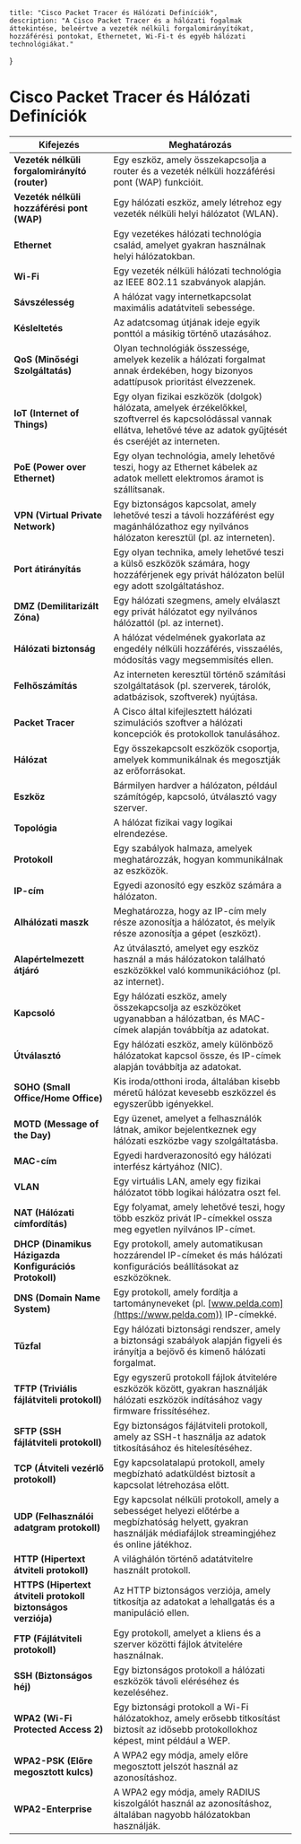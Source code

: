     title: "Cisco Packet Tracer és Hálózati Definíciók",
    description: "A Cisco Packet Tracer és a hálózati fogalmak áttekintése, beleértve a vezeték nélküli forgalomirányítókat, hozzáférési pontokat, Ethernetet, Wi-Fi-t és egyéb hálózati technológiákat."
}


# Cisco Packet Tracer és Hálózati Definíciók

| Kifejezés                                      | Meghatározás                                                                                                                                              |
| ---------------------------------------------- | --------------------------------------------------------------------------------------------------------------------------------------------------------- |
| **Vezeték nélküli forgalomirányító (router)**                  | Egy eszköz, amely összekapcsolja a router és a vezeték nélküli hozzáférési pont (WAP) funkcióit.                                                           |
| **Vezeték nélküli hozzáférési pont (WAP)**      | Egy hálózati eszköz, amely létrehoz egy vezeték nélküli helyi hálózatot (WLAN).                                                                              |
| **Ethernet**                                   | Egy vezetékes hálózati technológia család, amelyet gyakran használnak helyi hálózatokban.                                                                   |
| **Wi-Fi**                                      | Egy vezeték nélküli hálózati technológia az IEEE 802.11 szabványok alapján.                                                                                  |
| **Sávszélesség**                               | A hálózat vagy internetkapcsolat maximális adatátviteli sebessége.                                                                                          |
| **Késleltetés**                                | Az adatcsomag útjának ideje egyik ponttól a másikig történő utazásához.                                                                                     |
| **QoS (Minőségi Szolgáltatás)**                | Olyan technológiák összessége, amelyek kezelik a hálózati forgalmat annak érdekében, hogy bizonyos adattípusok prioritást élvezzenek.                       |
| **IoT (Internet of Things)**                     | Egy olyan fizikai eszközök (dolgok) hálózata, amelyek érzékelőkkel, szoftverrel és kapcsolódással vannak ellátva, lehetővé téve az adatok gyűjtését és cseréjét az interneten. |
| **PoE (Power over Ethernet)**     | Egy olyan technológia, amely lehetővé teszi, hogy az Ethernet kábelek az adatok mellett elektromos áramot is szállítsanak.                                 |
| **VPN (Virtual Private Network)**               | Egy biztonságos kapcsolat, amely lehetővé teszi a távoli hozzáférést egy magánhálózathoz egy nyilvános hálózaton keresztül (pl. az interneten).                |
| **Port átirányítás**                           | Egy olyan technika, amely lehetővé teszi a külső eszközök számára, hogy hozzáférjenek egy privát hálózaton belül egy adott szolgáltatáshoz.                    |
| **DMZ (Demilitarizált Zóna)**                  | Egy hálózati szegmens, amely elválaszt egy privát hálózatot egy nyilvános hálózattól (pl. az internet).                                                      |
| **Hálózati biztonság**                         | A hálózat védelmének gyakorlata az engedély nélküli hozzáférés, visszaélés, módosítás vagy megsemmisítés ellen.                                             |
| **Felhőszámítás**                              | Az interneten keresztül történő számítási szolgáltatások (pl. szerverek, tárolók, adatbázisok, szoftverek) nyújtása.                                        |
| **Packet Tracer**                              | A Cisco által kifejlesztett hálózati szimulációs szoftver a hálózati koncepciók és protokollok tanulásához.                                                 |
| **Hálózat**                                    | Egy összekapcsolt eszközök csoportja, amelyek kommunikálnak és megosztják az erőforrásokat.                                                                 |
| **Eszköz**                                     | Bármilyen hardver a hálózaton, például számítógép, kapcsoló, útválasztó vagy szerver.                                                                       |
| **Topológia**                                  | A hálózat fizikai vagy logikai elrendezése.                                                                                                                |
| **Protokoll**                                  | Egy szabályok halmaza, amelyek meghatározzák, hogyan kommunikálnak az eszközök.                                                                             |
| **IP-cím**                                     | Egyedi azonosító egy eszköz számára a hálózaton.                                                                                                           |
| **Alhálózati maszk**                           | Meghatározza, hogy az IP-cím mely része azonosítja a hálózatot, és melyik része azonosítja a gépet (eszközt).                                                |
| **Alapértelmezett átjáró**                      | Az útválasztó, amelyet egy eszköz használ a más hálózatokon található eszközökkel való kommunikációhoz (pl. az internet).                                 |
| **Kapcsoló**                                   | Egy hálózati eszköz, amely összekapcsolja az eszközöket ugyanabban a hálózatban, és MAC-címek alapján továbbítja az adatokat.                               |
| **Útválasztó**                                 | Egy hálózati eszköz, amely különböző hálózatokat kapcsol össze, és IP-címek alapján továbbítja az adatokat.                                                 |
| **SOHO (Small Office/Home Office)**                                       | Kis iroda/otthoni iroda, általában kisebb méretű hálózat kevesebb eszközzel és egyszerűbb igényekkel.                                                       |
| **MOTD (Message of the Day)**                       | Egy üzenet, amelyet a felhasználók látnak, amikor bejelentkeznek egy hálózati eszközbe vagy szolgáltatásba.                                                 |
| **MAC-cím**                                    | Egyedi hardverazonosító egy hálózati interfész kártyához (NIC).                                                                                            |
| **VLAN**                                       | Egy virtuális LAN, amely egy fizikai hálózatot több logikai hálózatra oszt fel.                                                                               |
| **NAT (Hálózati címfordítás)**                 | Egy folyamat, amely lehetővé teszi, hogy több eszköz privát IP-címekkel ossza meg egyetlen nyilvános IP-címet.                                            |
| **DHCP (Dinamikus Házigazda Konfigurációs Protokoll)** | Egy protokoll, amely automatikusan hozzárendel IP-címeket és más hálózati konfigurációs beállításokat az eszközöknek.                                   |
| **DNS (Domain Name System)**                   | Egy protokoll, amely fordítja a tartományneveket (pl. [www.pelda.com](https://www.pelda.com)) IP-címekké.                                                 |
| **Tűzfal**                                     | Egy hálózati biztonsági rendszer, amely a biztonsági szabályok alapján figyeli és irányítja a bejövő és kimenő hálózati forgalmat.                         |
| **TFTP (Triviális fájlátviteli protokoll)**     | Egy egyszerű protokoll fájlok átvitelére eszközök között, gyakran használják hálózati eszközök indításához vagy firmware frissítéséhez.                     |
| **SFTP (SSH fájlátviteli protokoll)**          | Egy biztonságos fájlátviteli protokoll, amely az SSH-t használja az adatok titkosításához és hitelesítéséhez.                                             |
| **TCP (Átviteli vezérlő protokoll)**            | Egy kapcsolatalapú protokoll, amely megbízható adatküldést biztosít a kapcsolat létrehozása előtt.                                                       |
| **UDP (Felhasználói adatgram protokoll)**       | Egy kapcsolat nélküli protokoll, amely a sebességet helyezi előtérbe a megbízhatóság helyett, gyakran használják médiafájlok streamingjéhez és online játékhoz. |
| **HTTP (Hipertext átviteli protokoll)**         | A világhálón történő adatátvitelre használt protokoll.                                                                                                      |
| **HTTPS (Hipertext átviteli protokoll biztonságos verziója)** | Az HTTP biztonságos verziója, amely titkosítja az adatokat a lehallgatás és a manipuláció ellen.                                                         |
| **FTP (Fájlátviteli protokoll)**               | Egy protokoll, amelyet a kliens és a szerver közötti fájlok átvitelére használnak.                                                                           |
| **SSH (Biztonságos héj)**                      | Egy biztonságos protokoll a hálózati eszközök távoli eléréséhez és kezeléséhez.                                                                              |
| **WPA2 (Wi-Fi Protected Access 2)**            | Egy biztonsági protokoll a Wi-Fi hálózatokhoz, amely erősebb titkosítást biztosít az idősebb protokollokhoz képest, mint például a WEP.                      |
| **WPA2-PSK (Előre megosztott kulcs)**           | A WPA2 egy módja, amely előre megosztott jelszót használ az azonosításhoz.                                                                                   |
| **WPA2-Enterprise**                            | A WPA2 egy módja, amely RADIUS kiszolgálót használ az azonosításhoz, általában nagyobb hálózatokban használják.                                             |
